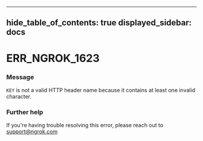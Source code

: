 

---
hide_table_of_contents: true
displayed_sidebar: docs
---


# ERR_NGROK_1623

### Message
`KEY` is not a valid HTTP header name because it contains at least one invalid character.

<ErrorDetails error="err_ngrok_1623" />



### Further help
If you're having trouble resolving this error, please reach out to [support@ngrok.com](mailto:support@ngrok.com?subject=Help%20with%20ERR_NGROK_1623)

